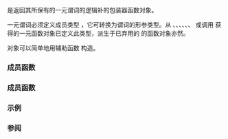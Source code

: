 {{cpp/title|unary_negate}}
{{cpp/utility/functional/navbar}}
{{dcl begin}}
{{dcl header|functional}}
{{dcl rev begin}}
{{dcl|until=c++11|
template&lt; class Predicate &gt;
struct unary_negate : public std::unary_function&lt;Predicate::argument_type, bool&gt;;
}}
{{dcl|since=c++11|deprecated=c++17|removed=c++20| 
template&lt; class Predicate &gt;
struct unary_negate;
}}
{{dcl rev end}}
{{dcl end}}

{{tt|std::unary_negate}} 是返回其所保有的一元谓词的逻辑补的包装器函数对象。

一元谓词必须定义成员类型 {{tt|argument_type}}，它可转换为谓词的形参类型。从 {{lc|std::ref}}、{{lc|std::cref}}、{{lc|std::negate}}、{{lc|std::logical_not}}、{{lc|std::mem_fn}}、{{lc|std::function}}、{{lc|std::hash}} 或调用 {{lc|std::not1}} 获得的一元函数对象已定义此类型，派生于已弃用的 {{lc|std::unary_function}} 的函数对象亦然。

{{tt|std::unary_negate}} 对象可以简单地用辅助函数 {{lc|std::not1}} 构造。

===成员函数===
{{dsc begin}}
{{dsc hitem|类型|定义}}
{{dsc|{{tt|argument_type}}|{{c|Predicate::argument_type}}}}
{{dsc|{{tt|result_type}}|{{c|bool}}}}
{{dsc end}}

===成员函数===
{{dsc begin}}
{{dsc mem ctor|nolink=true|以提供的谓词构造新的 {{tt|unary_negate}} 对象}}
{{dsc mem fun|operator()|nolink=true|返回调用存储的谓词结果的逻辑补}}
{{dsc end}}

{{member|{{small|std::unary_negate::}}unary_negate|2=
{{dcl begin}}
{{dcl rev begin}}
{{dcl|until=c++14|
explicit unary_negate( Predicate const&amp; pred );
}}
{{dcl|since=c++14|
constexpr explicit unary_negate( Predicate const&amp; pred );
}}
{{dcl rev end}}
{{dcl end}}

以存储的谓词 {{c|pred}} 构造 {{tt|std::unary_negate}} 函数对象。

===参数===
{{par begin}}
{{par|pred|谓词函数对象}}
{{par end}}

}}

{{member|{{small|std::unary_negate::}}operator()|2=
{{dcl begin}}
{{dcl rev begin}}
{{dcl|until=c++14|
bool operator()( argument_type const&amp; x ) const;
}}
{{dcl|since=c++14|
constexpr bool operator()( argument_type const&amp; x ) const;
}}
{{dcl rev end}}
{{dcl end}}

返回调用 {{c|pred(x)}} 结果的逻辑补。

===参数===
{{par begin}}
{{par|x|传递给谓词的实参}}
{{par end}}

===返回值===
调用 {{c|pred(x)}} 结果的逻辑补。
}}

===示例===
{{example
|code=
#include &lt;algorithm&gt;
#include &lt;functional&gt;
#include &lt;iostream&gt;
#include &lt;vector&gt;

struct less_than_7 : std::unary_function&lt;int, bool&gt;
{
    bool operator()(int i) const { return i &lt; 7; }
};

int main()
{
    std::vector&lt;int&gt; v(7, 7);
    v[0] = v[1] = v[2] = 6;
    
    std::unary_negate&lt;less_than_7&gt; not_less_than_7((less_than_7()));
    // C++11 解法：
    // 用 std::function&lt;bool (int)&gt;
    // std::function&lt;bool (int)&gt; not_less_than_7 =
    //     [](int x)-&gt;bool { return !less_than_7()(x); };
    
    std::cout &lt;&lt; std::count_if(v.begin(), v.end(), not_less_than_7);
}
|output=
4
}}

===参阅===
{{dsc begin}}
{{dsc inc|cpp/utility/functional/dsc binary_negate}}
{{dsc inc|cpp/utility/functional/dsc function}}
{{dsc inc|cpp/utility/functional/dsc move_only_function}}
{{dsc inc|cpp/utility/functional/dsc not1}}
{{dsc inc|cpp/utility/functional/dsc ptr_fun}}
{{dsc inc|cpp/utility/functional/dsc unary_function}}
{{dsc end}}

{{langlinks|de|en|es|fr|it|ja|pt|ru}}